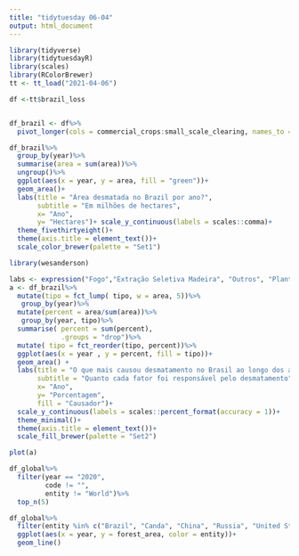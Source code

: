```yaml
---
title: "tidytuesday 06-04"
output: html_document
---
```


```r
library(tidyverse)
library(tidytuesdayR)
library(scales)
library(RColorBrewer)
tt <- tt_load("2021-04-06")

```

```r
df <-tt$brazil_loss


df_brazil <- df%>%
  pivot_longer(cols = commercial_crops:small_scale_clearing, names_to = "tipo", values_to = "area")
```


```r
df_brazil%>%
  group_by(year)%>%
  summarise(area = sum(area))%>%
  ungroup()%>%
  ggplot(aes(x = year, y = area, fill = "green"))+
  geom_area()+
  labs(title = "Área desmatada no Brazil por ano?",
       subtitle = "Em milhões de hectares",
       x= "Ano",
       y= "Hectares")+ scale_y_continuous(labels = scales::comma)+
  theme_fivethirtyeight()+
  theme(axis.title = element_text())+
  scale_color_brewer(palette = "Set1")


```


```r
library(wesanderson)

labs <- expression("Fogo","Extração Seletiva Madeira", "Outros", "Plantações","Clareira", "Pasto")
a <- df_brazil%>%
  mutate(tipo = fct_lump( tipo, w = area, 5))%>%
   group_by(year)%>%
  mutate(percent = area/sum(area))%>%
   group_by(year, tipo)%>%
  summarise( percent = sum(percent),
             .groups = "drop")%>%
  mutate( tipo = fct_reorder(tipo, percent))%>%
  ggplot(aes(x = year , y = percent, fill = tipo))+
  geom_area() +
  labs(title = "O que mais causou desmatamento no Brasil ao longo dos anos?",
       subtitle = "Quanto cada fator foi responsável pelo desmatamento",
       x= "Ano",
       y= "Porcentagem",
       fill = "Causador")+ 
  scale_y_continuous(labels = scales::percent_format(accuracy = 1))+
  theme_minimal()+
  theme(axis.title = element_text())+
  scale_fill_brewer(palette = "Set2")

plot(a)


```

```r
df_global%>%
  filter(year == "2020",
         code != "",
         entity != "World")%>%
  top_n(5) 
```

```r
df_global%>%
  filter(entity %in% c("Brazil", "Canda", "China", "Russia", "United States"))%>%
  ggplot(aes(x = year, y = forest_area, color = entity))+
  geom_line()
```

